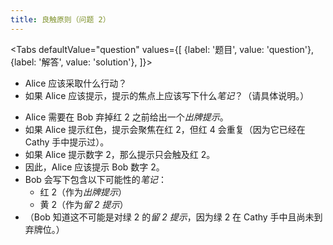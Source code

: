 ```yaml
---
title: 良触原则（问题 2）
---
```



<BeginnersGuideProgress id="good-touch-principle-question-2" />

<Tabs
  defaultValue="question"
  values={[
    {label: '题目', value: 'question'},
    {label: '解答', value: 'solution'},
  ]}>
<TabItem value="question">

- Alice 应该采取什么行动？
- 如果 Alice 应该提示，提示的焦点上应该写下什么*笔记*？（请具体说明。）

</TabItem>
<TabItem value="solution">

- Alice 需要在 Bob 弃掉红 2 之前给出一个*出牌提示*。
- 如果 Alice 提示红色，提示会聚焦在红 2，但红 4 会重复（因为它已经在 Cathy 手中提示过）。
- 如果 Alice 提示数字 2，那么提示只会触及红 2。
- 因此，Alice 应该提示 Bob 数字 2。
- Bob 会写下包含以下可能性的*笔记*：
  - 红 2（作为*出牌提示*）
  - 黄 2（作为*留 2 提示*）
- （Bob 知道这不可能是对绿 2 的*留 2 提示*，因为绿 2 在 Cathy 手中且尚未到弃牌位。）

</TabItem>
</Tabs>

<GoodTouchPrincipleQuestion2 />
